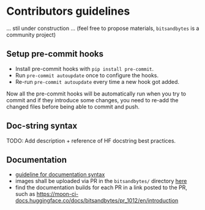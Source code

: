 # Contributors guidelines
... stil under construction ... (feel free to propose materials, `bitsandbytes` is a community project)

## Setup pre-commit hooks
- Install pre-commit hooks with `pip install pre-commit`.
- Run `pre-commit autoupdate` once to configure the hooks.
- Re-run `pre-commit autoupdate` every time a new hook got added.

Now all the pre-commit hooks will be automatically run when you try to commit and if they introduce some changes, you need to re-add the changed files before being able to commit and push.

## Doc-string syntax

TODO: Add description + reference of HF docstring best practices.

## Documentation
- [guideline for documentation syntax](https://github.com/huggingface/doc-builder#readme)
- images shall be uploaded via PR in the `bitsandbytes/` directory [here](https://huggingface.co/datasets/huggingface/documentation-images)
- find the documentation builds for each PR in a link posted to the PR, such as https://moon-ci-docs.huggingface.co/docs/bitsandbytes/pr_1012/en/introduction
